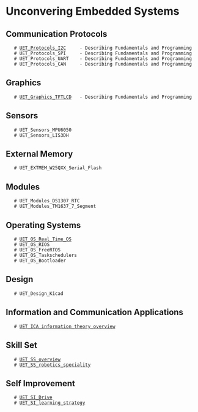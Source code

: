 = Unconvering Embedded Systems =

== Communication Protocols ==

    # [[UET_Protocols_I2C]]     - Describing Fundamentals and Programming
    # UET_Protocols_SPI     - Describing Fundamentals and Programming
    # UET_Protocols_UART    - Describing Fundamentals and Programming
    # UET_Protocols_CAN     - Describing Fundamentals and Programming

== Graphics ==

    # [[UET_Graphics_TFTLCD]]   - Describing Fundamentals and Programming

== Sensors ==

    # UET_Sensors_MPU6050
    # UET_Sensors_LIS3DH

== External Memory ==

    # UET_EXTMEM_W25QXX_Serial_Flash
 
== Modules ==

    # UET_Modules_DS1307_RTC
    # UET_Modules_TM1637_7_Segment

== Operating Systems ==

    # [[UET_OS_Real_Time_OS]]
    # UET_OS_RIOS 
    # UET_OS_FreeRTOS
    # UET_OS_Taskschedulers
    # UET_OS_Bootloader

== Design ==

    # UET_Design_Kicad

== Information and Communication Applications ==

    # [[UET_ICA_information_theory_overview]]

== Skill Set ==

    # [[UET_SS_overview]]
    # [[UET_SS_robotics_speciality]]

== Self Improvement ==

    # [[UET_SI_Drive]]
    # [[UET_SI_learning_strategy]]
